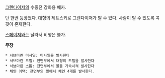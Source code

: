 [[그렌다이저]]의 수중전 강화용 메카.

단 한번 등장했다. 대형의 제트스키로 그렌다이저가 탈 수 있다. 사람이 탈 수 있도록 콕핏이 존재한다. 

[[스페이저]]와는 달라서 비행은 불가. 

'''무장'''
 * 서브마린 미사일: 미사일을 발사한다
 * 서브마린 드릴: 전면부에서 대형의 드릴을 발사한다
 * 서브마린 스톰: 전면부에서 물을 가속시켜 발사한다
 * 체인 어택: 전면부의 밑에서 체인 4개를 발사한다.